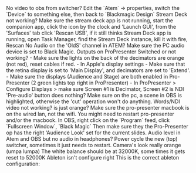 
<Heading as="h3" size="md">
  No video to obs from switcher?
</Heading>
Edit the `Atem` -> properties, switch the `Device` to something else, then back to
`Blackmagic Design`

<Heading as="h3" size="md">
  Stream Deck not working?
</Heading>
Make sure the stream deck app is not running, start the companion app, click the
icon by the clock and 'Launch GUI', from the 'Surfaces' tab click 'Rescan USB', if
it still thinks Stream Deck app is running, open Task Manager, find the Stream Deck
instance, kill it with fire, Rescan

<Heading as="h3" size="md">
  No Audio on the 'OldS' channel in ATEM?
</Heading>
Make sure the PC audio device is set to Black Magic.

<Heading as="h3" size="md">
  Outputs on ProPresenter Switched or not working?
</Heading>
- Make sure the lights on the back of the decimators are orange (not red), reset
cables if red. - In Apple's display settings - Make sure that the retina display
is set to 'Main Display', and decimators are set to 'Extend'. - Make sure the displays
(Audience and Stage) are both enabled in Pro-Presenter (2 green lights top right
in ProPresenter) - In ProPresenter > Configure Displays > make sure Screen #1 is
Decimator, Screen #2 is NDI

<Heading as="h3" size="md">
  'Pre-audio' button does nothing?
</Heading>
Make sure on the pc, a scene in OBS is highlighted, otherwise the 'cut' operation
won't do anything.

<Heading as="h3" size="md">
  Words/NDI video not working? is just orange?
</Heading>
Make sure the pro-presenter macbook is on the wired lan, not the wifi. You might
need to restart pro-presenter and/or the macbook. In OBS, right click on the `Program`
feed, click `Fullscreen Window`, `Black Magic` Then make sure they the Pro-Presenter
op has the right 'Audience Look' set for the current slides.

<Heading as="h3" size="md">
  Audio level in Atem and OBS but no audio in headphones?
</Heading>
Power cycle the new (top) switcher, sometimes it just needs to restart.

<Heading as="h3" size="md">
  Camera's look really orange (umpa lumpa)
</Heading>
The white balance should be at 32000K, some times it gets reset to 52000K

<Heading as="h3" size="md">
  Ableton isn't configure right
</Heading>
This is the correct ableton configuration:
<ExpandableImage src={ableton_config} alt="" className="mt-1" />
